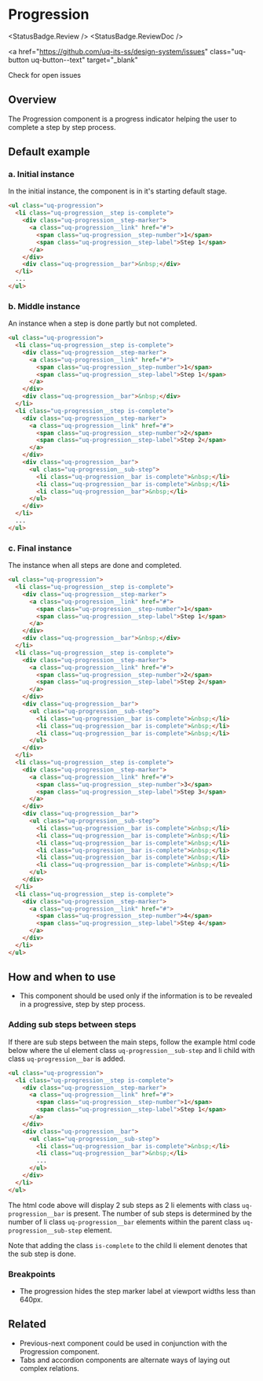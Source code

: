 
# Progression

<StatusBadge.Review />
<StatusBadge.ReviewDoc />

<a
  href="https://github.com/uq-its-ss/design-system/issues"
  class="uq-button uq-button--text"
  target="_blank"
>
  Check for open issues
</a>

## Overview

The Progression component is a progress indicator helping the user to complete a step by step process.

## Default example

### a. Initial instance

In the initial instance, the component is in it's starting default stage.

<Canvas sourceState="hidden">
  <Story id="components-progression--progression-initial" />
</Canvas>

```html
<ul class="uq-progression">
  <li class="uq-progression__step is-complete">
    <div class="uq-progression__step-marker">
      <a class="uq-progression__link" href="#">
        <span class="uq-progression__step-number">1</span>
        <span class="uq-progression__step-label">Step 1</span>
      </a>
    </div>
    <div class="uq-progression__bar">&nbsp;</div>
  </li>
  ...
</ul>
```

### b. Middle instance

An instance when a step is done partly but not completed.

<Canvas sourceState="hidden">
  <Story id="components-progression--progression-middle" />
</Canvas>

```html
<ul class="uq-progression">
  <li class="uq-progression__step is-complete">
    <div class="uq-progression__step-marker">
      <a class="uq-progression__link" href="#">
        <span class="uq-progression__step-number">1</span>
        <span class="uq-progression__step-label">Step 1</span>
      </a>
    </div>
    <div class="uq-progression__bar">&nbsp;</div>
  </li>
  <li class="uq-progression__step is-complete">
    <div class="uq-progression__step-marker">
      <a class="uq-progression__link" href="#">
        <span class="uq-progression__step-number">2</span>
        <span class="uq-progression__step-label">Step 2</span>
      </a>
    </div>
    <div class="uq-progression__bar">
      <ul class="uq-progression__sub-step">
        <li class="uq-progression__bar is-complete">&nbsp;</li>
        <li class="uq-progression__bar is-complete">&nbsp;</li>
        <li class="uq-progression__bar">&nbsp;</li>
      </ul>
    </div>
  </li>
  ...
</ul>
```

### c. Final instance

The instance when all steps are done and completed.

<Canvas sourceState="hidden">
  <Story id="components-progression--progression-final" />
</Canvas>

```html
<ul class="uq-progression">
  <li class="uq-progression__step is-complete">
    <div class="uq-progression__step-marker">
      <a class="uq-progression__link" href="#">
        <span class="uq-progression__step-number">1</span>
        <span class="uq-progression__step-label">Step 1</span>
      </a>
    </div>
    <div class="uq-progression__bar">&nbsp;</div>
  </li>
  <li class="uq-progression__step is-complete">
    <div class="uq-progression__step-marker">
      <a class="uq-progression__link" href="#">
        <span class="uq-progression__step-number">2</span>
        <span class="uq-progression__step-label">Step 2</span>
      </a>
    </div>
    <div class="uq-progression__bar">
      <ul class="uq-progression__sub-step">
        <li class="uq-progression__bar is-complete">&nbsp;</li>
        <li class="uq-progression__bar is-complete">&nbsp;</li>
        <li class="uq-progression__bar is-complete">&nbsp;</li>
      </ul>
    </div>
  </li>
  <li class="uq-progression__step is-complete">
    <div class="uq-progression__step-marker">
      <a class="uq-progression__link" href="#">
        <span class="uq-progression__step-number">3</span>
        <span class="uq-progression__step-label">Step 3</span>
      </a>
    </div>
    <div class="uq-progression__bar">
      <ul class="uq-progression__sub-step">
        <li class="uq-progression__bar is-complete">&nbsp;</li>
        <li class="uq-progression__bar is-complete">&nbsp;</li>
        <li class="uq-progression__bar is-complete">&nbsp;</li>
        <li class="uq-progression__bar is-complete">&nbsp;</li>
        <li class="uq-progression__bar is-complete">&nbsp;</li>
        <li class="uq-progression__bar is-complete">&nbsp;</li>
      </ul>
    </div>
  </li>
  <li class="uq-progression__step is-complete">
    <div class="uq-progression__step-marker">
      <a class="uq-progression__link" href="#">
        <span class="uq-progression__step-number">4</span>
        <span class="uq-progression__step-label">Step 4</span>
      </a>
    </div>
  </li>
</ul>
```

## How and when to use

- This component should be used only if the information is to be revealed in a progressive, step by step process.

### Adding sub steps between steps

If there are sub steps between the main steps, follow the example html code below where the ul element class `uq-progression__sub-step` and li child with class `uq-progression__bar` is added.

```html
<ul class="uq-progression">
  <li class="uq-progression__step is-complete">
    <div class="uq-progression__step-marker">
      <a class="uq-progression__link" href="#">
        <span class="uq-progression__step-number">1</span>
        <span class="uq-progression__step-label">Step 1</span>
      </a>
    </div>
    <div class="uq-progression__bar">
      <ul class="uq-progression__sub-step">
        <li class="uq-progression__bar is-complete">&nbsp;</li>
        <li class="uq-progression__bar">&nbsp;</li>
        ...
      </ul>
    </div>
  </li>
</ul>
```

The html code above will display 2 sub steps as 2 li elements with class `uq-progression__bar` is present. The number of sub steps is determined by the number of li class `uq-progression__bar` elements within the parent class `uq-progression__sub-step` element.

Note that adding the class `is-complete` to the child li element denotes that the sub step is done.

### Breakpoints

- The progression hides the step marker label at viewport widths less than 640px.

## Related

- Previous-next component could be used in conjunction with the Progression component.
- Tabs and accordion components are alternate ways of laying out complex relations.

